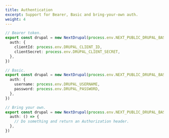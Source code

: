 ```yaml
---
title: Authentication
excerpt: Support for Bearer, Basic and bring-your-own auth.
weight: 4
---
```


```ts
// Bearer token.
export const drupal = new NextDrupal(process.env.NEXT_PUBLIC_DRUPAL_BASE_URL, {
  auth: {
    clientId: process.env.DRUPAL_CLIENT_ID,
    clientSecret: process.env.DRUPAL_CLIENT_SECRET,
  },
})
```

```ts
// Basic.
export const drupal = new NextDrupal(process.env.NEXT_PUBLIC_DRUPAL_BASE_URL, {
  auth: {
    username: process.env.DRUPAL_USERNAME,
    password: process.env.DRUPAL_PASSWORD,
  },
})
```

```ts
// Bring your own.
export const drupal = new NextDrupal(process.env.NEXT_PUBLIC_DRUPAL_BASE_URL, {
  auth: () => {
    // Do something and return an Authorization header.
  },
})
```
